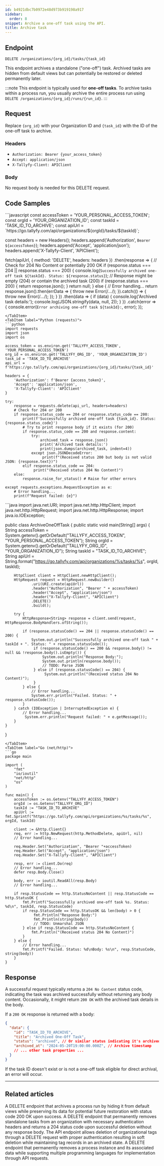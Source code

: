 ```yaml
---
id: b4921dbc7b0972e48d973b919198a917
sidebar:
  order: 8
snippet: Archive a one-off task using the API.
title: Archive task
---
```



## Endpoint

`DELETE /organizations/{org_id}/tasks/{task_id}`

This endpoint archives a standalone ("one-off") task. Archived tasks are hidden from default views but can potentially be restored or deleted permanently later.

:::note
This endpoint is typically used for **one-off tasks**. To archive tasks within a process run, you usually archive the entire process run using `DELETE /organizations/{org_id}/runs/{run_id}`.
:::

## Request

Replace `{org_id}` with your Organization ID and `{task_id}` with the ID of the one-off task to archive.

### Headers

-   `Authorization: Bearer {your_access_token}`
-   `Accept: application/json`
-   `X-Tallyfy-Client: APIClient`

### Body

No request body is needed for this DELETE request.

## Code Samples

<Tabs>
<TabItem label="JavaScript (fetch)">
```javascript
const accessToken = 'YOUR_PERSONAL_ACCESS_TOKEN';
const orgId = 'YOUR_ORGANIZATION_ID';
const taskId = 'TASK_ID_TO_ARCHIVE';
const apiUrl = `https://go.tallyfy.com/api/organizations/${orgId}/tasks/${taskId}`;

const headers = new Headers();
headers.append('Authorization', `Bearer ${accessToken}`);
headers.append('Accept', 'application/json');
headers.append('X-Tallyfy-Client', 'APIClient');

fetch(apiUrl, {
    method: 'DELETE',
    headers: headers
})
.then(response => {
    // Check for 204 No Content or potentially 200 OK
    if (response.status === 204 || response.status === 200) { 
        console.log(`Successfully archived one-off task ${taskId}. Status: ${response.status}`);
        // Response might be empty (204) or contain the archived task (200)
        if (response.status === 200) {
             return response.json(); 
        }
        return null;
    } else {
        // Error handling...
         return response.json().then(errData => { throw new Error(/*...*/); }).catch(() => { throw new Error(/*...*/); });
    }
})
.then(data => {
    if (data) { 
      console.log('Archived task details:');
      console.log(JSON.stringify(data, null, 2));
    }
})
.catch(error => {
    console.error(`Error archiving one-off task ${taskId}:`, error);
});
```
</TabItem>
<TabItem label="Python (requests)">
```python
import requests
import json
import os

access_token = os.environ.get('TALLYFY_ACCESS_TOKEN', 'YOUR_PERSONAL_ACCESS_TOKEN')
org_id = os.environ.get('TALLYFY_ORG_ID', 'YOUR_ORGANIZATION_ID')
task_id = 'TASK_ID_TO_ARCHIVE'
api_url = f'https://go.tallyfy.com/api/organizations/{org_id}/tasks/{task_id}'

headers = {
    'Authorization': f'Bearer {access_token}',
    'Accept': 'application/json',
    'X-Tallyfy-Client': 'APIClient'
}

try:
    response = requests.delete(api_url, headers=headers)
    # Check for 204 or 200
    if response.status_code == 204 or response.status_code == 200:
        print(f'Successfully archived one-off task {task_id}. Status: {response.status_code}')
        # Try to print response body if it exists (for 200)
        if response.status_code == 200 and response.content:
            try:
                archived_task = response.json()
                print('Archived task details:')
                print(json.dumps(archived_task, indent=4))
            except json.JSONDecodeError:
                 print(f"(Received status 200 but body is not valid JSON: {response.text})")
        elif response.status_code == 204:
             print("(Received status 204 No Content)")
    else:
        response.raise_for_status() # Raise for other errors

except requests.exceptions.RequestException as e:
    # Error handling...
    print(f"Request failed: {e}")
```
</TabItem>
<TabItem label="Java (HttpClient)">
```java
import java.net.URI;
import java.net.http.HttpClient;
import java.net.http.HttpRequest;
import java.net.http.HttpResponse;
import java.io.IOException;

public class ArchiveOneOffTask {
    public static void main(String[] args) {
        String accessToken = System.getenv().getOrDefault("TALLYFY_ACCESS_TOKEN", "YOUR_PERSONAL_ACCESS_TOKEN");
        String orgId = System.getenv().getOrDefault("TALLYFY_ORG_ID", "YOUR_ORGANIZATION_ID");
        String taskId = "TASK_ID_TO_ARCHIVE";
        String apiUrl = String.format("https://go.tallyfy.com/api/organizations/%s/tasks/%s", orgId, taskId);

        HttpClient client = HttpClient.newHttpClient();
        HttpRequest request = HttpRequest.newBuilder()
                .uri(URI.create(apiUrl))
                .header("Authorization", "Bearer " + accessToken)
                .header("Accept", "application/json")
                .header("X-Tallyfy-Client", "APIClient")
                .DELETE()
                .build();

        try {
            HttpResponse<String> response = client.send(request, HttpResponse.BodyHandlers.ofString());

            if (response.statusCode() == 204 || response.statusCode() == 200) {
                System.out.println("Successfully archived one-off task " + taskId + ". Status: " + response.statusCode());
                 if (response.statusCode() == 200 && response.body() != null && !response.body().isEmpty()) {
                     System.out.println("Response Body:");
                     System.out.println(response.body());
                     // TODO: Parse JSON
                 } else if (response.statusCode() == 204) {
                      System.out.println("(Received status 204 No Content)");
                 }
            } else {
                // Error handling...
                System.err.println("Failed. Status: " + response.statusCode());
            }
        } catch (IOException | InterruptedException e) {
            // Error handling...
             System.err.println("Request failed: " + e.getMessage());
        }
    }
}
```
</TabItem>
<TabItem label="Go (net/http)">
```go
package main

import (
	"fmt"
	"io/ioutil"
	"net/http"
	"os"
)

func main() {
	accessToken := os.Getenv("TALLYFY_ACCESS_TOKEN")
	orgId := os.Getenv("TALLYFY_ORG_ID")
    taskId := "TASK_ID_TO_ARCHIVE"
    apiUrl := fmt.Sprintf("https://go.tallyfy.com/api/organizations/%s/tasks/%s", orgId, taskId)

	client := &http.Client{}
	req, err := http.NewRequest(http.MethodDelete, apiUrl, nil)
    // Error handling...

	req.Header.Set("Authorization", "Bearer "+accessToken)
	req.Header.Set("Accept", "application/json")
	req.Header.Set("X-Tallyfy-Client", "APIClient")

	resp, err := client.Do(req)
    // Error handling...
	defer resp.Body.Close()

	body, err := ioutil.ReadAll(resp.Body)
    // Error handling...

	if resp.StatusCode == http.StatusNoContent || resp.StatusCode == http.StatusOK {
        fmt.Printf("Successfully archived one-off task %s. Status: %d\n", taskId, resp.StatusCode)
        if resp.StatusCode == http.StatusOK && len(body) > 0 {
             fmt.Println("Response Body:")
             fmt.Println(string(body))
             // TODO: Unmarshal JSON
        } else if resp.StatusCode == http.StatusNoContent {
            fmt.Println("(Received status 204 No Content)")
        }
	} else {
        // Error handling...
		fmt.Printf("Failed. Status: %d\nBody: %s\n", resp.StatusCode, string(body))
	}
}
```
</TabItem>
</Tabs>

## Response

A successful request typically returns a `204 No Content` status code, indicating the task was archived successfully without returning any body content. Occasionally, it might return `200 OK` with the archived task details in the body.

If a `200 OK` response is returned with a body:
```json
{
  "data": {
    "id": "TASK_ID_TO_ARCHIVE",
    "title": "Archived One-Off Task",
    "status": "archived", // Or similar status indicating it's archived
    "archived_at": "2024-05-20T19:00:00.000Z", // Archive timestamp
    // ... other task properties ...
  }
}
```

If the task ID doesn't exist or is not a one-off task eligible for direct archival, an error will occur.

---


## Related articles
<CardGrid>
<LinkTitleCard header="<b>Processes > Archive process</b>" href="/products/pro/integrations/open-api/code-samples/processes/archive-process/" > A DELETE endpoint that archives a process run by hiding it from default views while preserving its data for potential future restoration with status code 200 OK upon success. </LinkTitleCard>
<LinkTitleCard header="<b>Tasks > Delete task</b>" href="/products/pro/integrations/open-api/code-samples/tasks/delete-task/" > A DELETE endpoint that permanently removes standalone tasks from an organization with necessary authentication headers and returns a 204 status code upon successful deletion without any response body. </LinkTitleCard>
<LinkTitleCard header="<b>Tags > Archive tag</b>" href="/products/pro/integrations/open-api/code-samples/tags/archive-tag/" > The API endpoint allows deletion of organizational tags through a DELETE request with proper authentication resulting in soft deletion while maintaining tag records in an archived state. </LinkTitleCard>
<LinkTitleCard header="<b>Processes > Delete process</b>" href="/products/pro/integrations/open-api/code-samples/processes/delete-process/" > A DELETE endpoint that permanently removes a process instance and its associated data while supporting multiple programming languages for implementation through API requests. </LinkTitleCard>
</CardGrid>